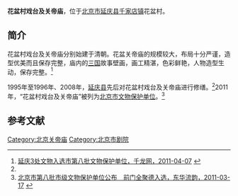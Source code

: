 {{文物保护单位
|级别 = 省级
|省区市 = 北京市
|图片 = [[File:花盆村关帝庙_-_panoramio.jpg|thumb]]
|名称 = 花盆村戏台及关帝庙
|编号 =8-18
|分类 =  古建筑
|时代 = [[清|清]]
|所在 = [[延庆县|延庆县]][[千家店镇|千家店镇]]花盆村
|登录 = 2011年6月13日
}}
'''花盆村戏台及关帝庙'''，位于[[北京市|北京市]][[延庆县|延庆县]][[千家店镇|千家店镇]]花盆村。

==简介==
花盆村戏台及关帝庙分别始建于清朝。花盆关帝庙的规模较大，布局十分严谨，造型优美而且保存完整，庙内的[[三国|三国]]故事壁画，画工精湛，色彩鲜艳，人物造型生动，保存完整。<ref name=qlw>[http://report.qianlong.com/33378/2011/04/07/4022@6824076.htm 延庆3处文物入选市第八批文物保护单位，千龙网，2011-04-07] {{webarchive|url=https://web.archive.org/web/20160304104515/http://report.qianlong.com/33378/2011/04/07/4022%406824076.htm |date=2016-03-04 }}</ref>

1995年至1996年、2008年，[[延庆县|延庆县]]先后对花盆村戏台及关帝庙进行修缮。<ref name=qlw/>2011年，“花盆村戏台及关帝庙”被列为[[北京市文物保护单位|北京市文物保护单位]]。<ref>[http://www.bjdclib.com/dclib/subjectdb/dhly/newsphoto/201103/t20110317_42505.html 北京市第八批市级文物保护单位公布　前门全聚德入选，东华流韵，2011-03-17] {{webarchive|url=https://web.archive.org/web/20140106043445/http://www.bjdclib.com/dclib/subjectdb/dhly/newsphoto/201103/t20110317_42505.html |date=2014-01-06 }}</ref>

==参考文献==
{{reflist}}

{{北京市文物保护单位}}
[[Category:北京关帝庙|Category:北京关帝庙]]
[[Category:北京市剧院|Category:北京市剧院]]